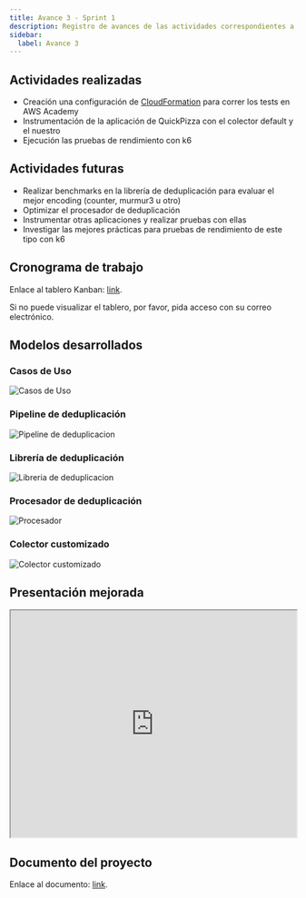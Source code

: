 ```yaml
---
title: Avance 3 - Sprint 1
description: Registro de avances de las actividades correspondientes a la Materia Integradora de ESPOL - PAO I 2025
sidebar:
  label: Avance 3
---
```


## Actividades realizadas

- Creación una configuración de [CloudFormation](https://gist.githubusercontent.com/aloussase/4334d50c79ac0643a7a32855d62df284/raw/af04786e24e2fbc7112d824edddba3465ce9e13e/dedupeprocessor-cloudformation.yml) para correr los tests en AWS Academy
- Instrumentación de la aplicación de QuickPizza con el colector default y el nuestro
- Ejecución las pruebas de rendimiento con k6

## Actividades futuras

- Realizar benchmarks en la librería de deduplicación para evaluar el mejor encoding (counter, murmur3 u otro)
- Optimizar el procesador de deduplicación
- Instrumentar otras aplicaciones y realizar pruebas con ellas
- Investigar las mejores prácticas para pruebas de rendimiento de este tipo con k6

## Cronograma de trabajo


Enlace al tablero Kanban: [link](https://espoldist.atlassian.net/jira/software/projects/SCRUM/boards/1).

<Aside type="tip">

Si no puede visualizar el tablero, por favor, pida acceso con su correo electrónico.

</Aside>

## Modelos desarrollados

### Casos de Uso
![Casos de Uso](../../../../assets/otelCollectorCustom-casosUso.drawio.png)

### Pipeline de deduplicación
![Pipeline de deduplicacion](../../../../assets/otelCollectorCustom-dedupePipeline.drawio.png)

### Librería de deduplicación
![Libreria de deduplicacion](../../../../assets/otelCollectorCustom-go-dedupe.drawio.png)

### Procesador de deduplicación
![Procesador](../../../../assets/otelCollectorCustom-dedupeprocessor.drawio.png)

### Colector customizado
![Colector customizado](../../../../assets/otelCollectorCustom-tracesSequenceDiagram.drawio.png)

## Presentación mejorada

<iframe
    src="https://drive.google.com/file/d/1gIsaQ9PGPwaJjT2mr43nk9FsaRaMeaso/preview"
    title="Video Presentación"
    width="100%"
    style="height: 400px;"
>
    Descarga el video desde [aquí](https://drive.google.com/file/d/1nGFhZGJU3y388LmLyuPzI45nahnVVqqL/view).
</iframe>

## Documento del proyecto

Enlace al documento: [link](https://typst.app/project/r4ZV4qsFn8WHPgpNHdk5ry).
